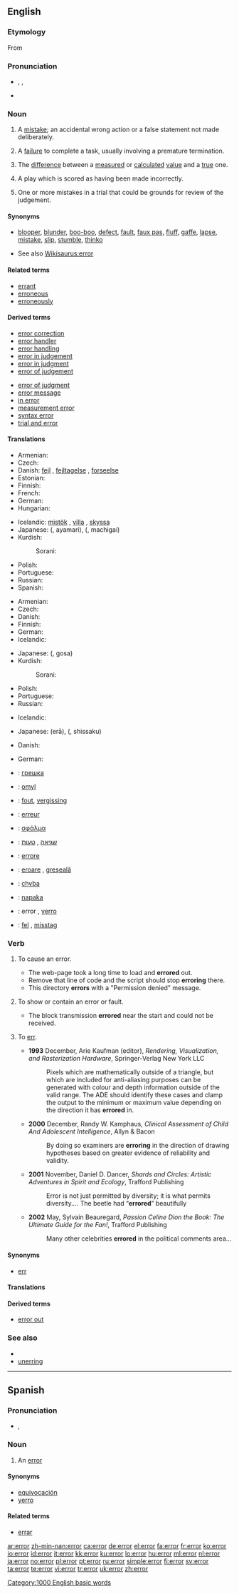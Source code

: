 {{wikipedia}}
==English==

===Etymology===
From {{etyl|la}} {{term|error||wandering about|lang=la}}

===Pronunciation===
* {{enPR|ĕr'ə(r)}}, {{IPA|/ˈɛ.ɹə(ɹ)/}}, {{SAMPA|/"Er@(r)/}}
*: {{audio|en-us-error.ogg|Audio (US)}}
*: {{rhymes|ɛrə(r)}}
* {{homophones|era}} {{qualifier|in [[non-rhotic]] US pronunciations}}

===Noun===
{{en-noun|s|-}}

# {{countable}} A [[mistake]]; an accidental wrong action or a false statement not made deliberately.
# {{computing|countable}} A [[failure]] to complete a task, usually involving a premature termination.
# {{statistics|countable}} The [[difference]] between a [[measured]] or [[calculated]] [[value]] and a [[true]] one.
# {{baseball|countable}} A play which is scored as having been made incorrectly.
# {{context|appellate|_|legal|uncountable}} One or more mistakes in a trial that could be grounds for review of the judgement.

====Synonyms====
* {{sense|a mistake}} [[blooper]], [[blunder]], [[boo-boo]], [[defect]], [[fault]], [[faux pas]], [[fluff]], [[gaffe]], [[lapse]], [[mistake]], [[slip]], [[stumble]], [[thinko]]
* See also [[Wikisaurus:error]]

====Related terms====
* [[errant]]
* [[erroneous]]
* [[erroneously]]

====Derived terms====
{{rel-top|terms derived from error}}
* [[error correction]]
* [[error handler]]
* [[error handling]]
* [[error in judgement]]
* [[error in judgment]]
* [[error of judgement]]
{{rel-mid}}
* [[error of judgment]]
* [[error message]]
* [[in error]]
* [[measurement error]]
* [[syntax error]]
* [[trial and error]]
{{rel-bottom}}

====Translations====
{{trans-top|mistake}}
* Armenian: {{t|hy|սխալ|sc=Armn|tr=sxal}}
* Czech: {{t+|cs|chyba|f}}
* Danish: [[fejl]] {{c}}, [[fejltagelse]] {{c}}, [[forseelse]] {{c}}
* Estonian: {{t-|et|viga}}
* Finnish: {{t+|fi|virhe}}
* French: {{t+|fr|erreur|f}}
* German: {{t+|de|Fehler|m}}
* Hungarian: {{t+|hu|hiba}}
{{trans-mid}}
* Icelandic: [[mistök]] {{f}}, [[villa]] {{f}}, [[skyssa]] {{f}}
* Japanese: {{Jpan|[[誤り]]}} ({{Jpan|[[あやまり]]}}, ayamari), {{Jpan|[[間違い]]}} ({{Jpan|[[まちがい]]}}, machigai)
* Kurdish:
*: Sorani: {{t|ku|هه‌ڵه‌|tr=hele|sc=KUchar}}
* Polish: {{t+|pl|błąd|m}}
* Portuguese: {{t+|pt|erro|m}}
* Russian: {{t|ru|oшибкa|f|tr=ošíbka}}
* Spanish: {{t-|es|error|m}}
{{trans-bottom}}

{{trans-top|difference between a measured or calculated value and a true one}}
* Armenian: {{t|hy|սխալ|sc=Armn|tr=sxal}}
* Czech: {{t+|cs|chyba|f}}
* Danish: {{t-|da|afvigelse|c}}
* Finnish: {{t+|fi|virhe}}
* German: {{t+|de|Fehler|m}}
* Icelandic: {{t-|is|skekkja|f}}
{{trans-mid}}
* Japanese: {{Jpan|[[誤差]]}} ({{Jpan|[[ごさ]]}}, gosa)
* Kurdish:
*: Sorani: {{t|ku|هه‌ڵه‌|tr=hele|sc=KUchar}}
* Polish: {{t|pl|błąd pomiaru|m}}
* Portuguese: {{t+|pt|erro|m}}
* Russian: {{t|ru|погрешность|f|tr=pogr'éšnost'|sc=Cyrl}}
{{trans-bottom}}

{{trans-top|baseball: play which is scored as having been made incorrectly}}
* Icelandic: {{t-|is|Villa|f}}
{{trans-mid}}
* Japanese: {{Jpan|[[エラー]]}} (erā), {{Jpan|[[失策]]}} ({{Jpan|[[しっさく]]}}, shissaku)
{{trans-bottom}}

{{trans-top|one or more mistakes in a trial that could be grounds for review of the judgement}}
* Danish: {{t-|da|fejl|c}}
{{trans-mid}}
* German: {{t+|de|Irrtum|n}}
{{trans-bottom}}

{{checktrans-top}}
* {{ttbc|Bulgarian}}: [[грешка]] {{f}}
* {{ttbc|Czech}}: [[omyl]] {{m}}
* {{ttbc|Dutch}}: [[fout]], [[vergissing]] {{f}}
* {{ttbc|French}}: [[erreur]] {{f}}
* {{ttbc|Greek}}: [[σφάλμα]] {{n}}
* {{ttbc|Hebrew}}: [[שגיאה]] {{f}}, [[טעות]] {{f}}
{{trans-mid}}
* {{ttbc|Italian}}: [[errore]] {{m}}
* {{ttbc|Romanian}}: [[eroare]] {{f}}, [[greşeală]] {{f}}
* {{ttbc|Slovak}}: [[chyba]] {{f}}
* {{ttbc|Slovene}}: [[napaka]] {{f}}
* {{ttbc|Spanish}}: error {{m}}, [[yerro]] {{m}}
* {{ttbc|Swedish}}: [[fel]] {{n}}, [[misstag]] {{n}}
{{trans-bottom}}

===Verb===
{{en-verb}}

# {{computing}} To cause an error.
#* The web-page took a long time to load and '''errored''' out.
#* Remove that line of code and the script should stop '''erroring''' there.
#* This directory '''errors''' with a "Permission denied" message.
# {{computing}} To show or contain an error or fault.
#* The block transmission '''errored''' near the start and could not be received.
# {{non-standard}} To [[err]].
#* '''1993''' December, Arie Kaufman (editor), ''Rendering, Visualization, and Rasterization Hardware'', Springer-Verlag New York LLC
#*: Pixels which are mathematically outside of a triangle, but which are included for anti-aliasing purposes can be generated with colour and depth information outside of the valid range. The ADE should identify these cases and clamp the output to the minimum or maximum value depending on the direction it has '''errored''' in.
#* '''2000''' December, Randy W. Kamphaus, ''Clinical Assessment of Child And Adolescent Intelligence'', Allyn & Bacon
#*: By doing so examiners are '''erroring''' in the direction of drawing hypotheses based on greater evidence of reliability and validity.
#* '''2001''' November, Daniel D. Dancer, ''Shards and Circles: Artistic Adventures in Spirit and Ecology'', Trafford Publishing
#*: Error is not just permitted by diversity; it is what permits diversity.''...'' The beetle had “'''errored'''” beautifully
#* '''2002''' May, Sylvain Beauregard, ''Passion Celine Dion the Book: The Ultimate Guide for the Fan!'', Trafford Publishing
#*: Many other celebrities '''errored''' in the political comments area...<!--[sic.]-->

====Synonyms====
* [[err]]

====Translations====
{{trans-top|To show an error}}
{{trans-mid}}
{{trans-bottom}}

{{trans-top|to cause or contain an error}}
{{trans-mid}}
{{trans-bottom}}

{{trans-see|(nonstandard) To make a mistake; to result in an error|err}}

====Derived terms====
* [[error out]]

===See also===
* {{pedialite}}
* [[unerring]]

[[Category:1000 English basic words]]

----

==Spanish==

===Pronunciation===
* {{IPA|[eˈroɾ]|lang=es}}, {{SAMPA|/e"ro4/}}

===Noun===
{{es-noun-m|pl=errores}}

# An [[#English|error]]

====Synonyms====
* [[equivocación]] {{f}}
* [[yerro]] {{m}}

====Related terms====
* [[errar]]

[[ar:error]]
[[zh-min-nan:error]]
[[ca:error]]
[[de:error]]
[[el:error]]
[[fa:error]]
[[fr:error]]
[[ko:error]]
[[io:error]]
[[id:error]]
[[it:error]]
[[kk:error]]
[[ku:error]]
[[lo:error]]
[[hu:error]]
[[ml:error]]
[[nl:error]]
[[ja:error]]
[[no:error]]
[[pl:error]]
[[pt:error]]
[[ru:error]]
[[simple:error]]
[[fi:error]]
[[sv:error]]
[[ta:error]]
[[te:error]]
[[vi:error]]
[[tr:error]]
[[uk:error]]
[[zh:error]]